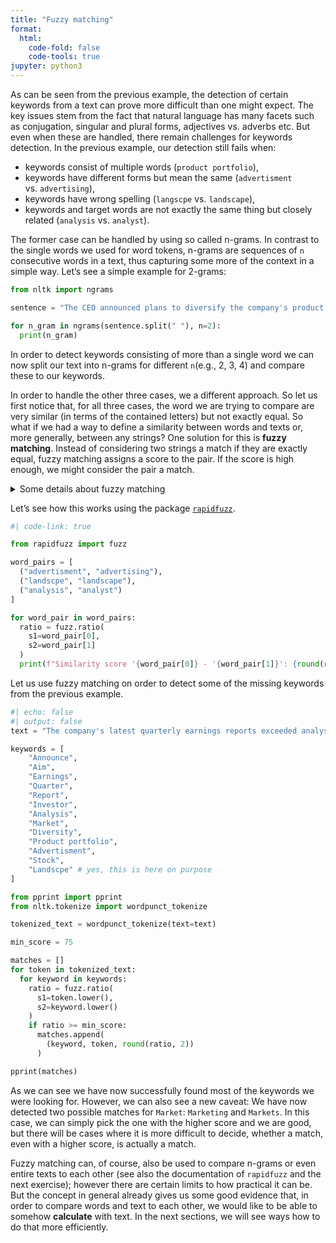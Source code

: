 ```yaml
---
title: "Fuzzy matching"
format:
  html:
    code-fold: false
    code-tools: true
jupyter: python3
---
```


As can be seen from the previous example, the detection of certain keywords from a text can prove more difficult than one might expect. 
The key issues stem from the fact that natural language has many facets such as conjugation, singular and plural forms, adjectives vs. adverbs etc. 
But even when these are handled, there remain challenges for keywords detection. 
In the previous example, our detection still fails when: 

- keywords consist of multiple words (`product portfolio`),
- keywords have different forms but mean the same (`advertisment` vs. `advertising`),
- keywords have wrong spelling (`langscpe` vs. `landscape`),
- keywords and target words are not exactly the same thing but closely related (`analysis` vs. `analyst`).

The former case can be handled by using so called n-grams. 
In contrast to the single words we used for word tokens, n-grams are sequences of `n` consecutive words in a text, thus capturing some more of the context in a simple way. 
Let's see a simple example for 2-grams:

```python
from nltk import ngrams

sentence = "The CEO announced plans to diversify the company's product portfolio..."

for n_gram in ngrams(sentence.split(" "), n=2):
  print(n_gram)
```

In order to detect keywords consisting of more than a single word we can now split our text into n-grams for different `n`(e.g., 2, 3, 4) and compare these to our keywords.


In order to handle the other three cases, we a different approach. 
So let us first notice that, for all three cases, the word we are trying to compare are very similar (in terms of the contained letters) but not exactly equal. 
So what if we had a way to define a similarity between words and texts or, more generally, between any strings?
One solution for this is **fuzzy matching**. 
Instead of considering two strings a match if they are exactly equal, fuzzy matching assigns a score to the pair. 
If the score is high enough, we might consider the pair a match. 

<details>
<summary>Some details about fuzzy matching</summary>
Fuzzy string matching is a technique used to find strings that are approximately similar to a given pattern, even if there are differences in spelling, punctuation, or word order. It is particularly useful in situations where exact string matching is not feasible due to variations or errors in the data. Fuzzy matching algorithms compute a similarity score between pairs of strings, typically based on criteria such as character similarity, substring matching, or token-based similarity. These algorithms often employ techniques like Levenshtein distance, which measures the minimum number of single-character edits required to transform one string into another, or tokenization to compare sets or sorted versions of tokens. Overall, fuzzy string matching enables the identification of similar strings, facilitating tasks such as record linkage, spell checking, and approximate string matching in various applications, including natural language processing, data cleaning, and information retrieval.
</details>

Let's see how this works using the package [`rapidfuzz`](https://github.com/rapidfuzz/RapidFuzz?tab=readme-ov-file#description){.external}.

```python
#| code-link: true

from rapidfuzz import fuzz

word_pairs = [
  ("advertisment", "advertising"),
  ("landscpe", "landscape"),
  ("analysis", "analyst")
]

for word_pair in word_pairs:
  ratio = fuzz.ratio(
    s1=word_pair[0], 
    s2=word_pair[1]
  )
  print(f"Similarity score '{word_pair[0]} - '{word_pair[1]}': {round(ratio, 2)}.")

```

Let us use fuzzy matching on order to detect some of the missing keywords from the previous example.

```python
#| echo: false
#| output: false
text = "The company's latest quarterly earnings reports exceeded analysts' expectations, driving up the stock price. However, concerns about future growth prospects weighed on investor sentiment. The CEO announced plans to diversify the company's product portfolio and expand into new markets, aiming to sustain long-term profitability. The marketing team launched a new advertising campaign to promote the company's flagship product, targeting key demographics. Despite challenges in the competitive landscape, the company remains committed to innovation and customer satisfaction."

keywords = [
    "Announce", 
    "Aim",
    "Earnings",
    "Quarter",
    "Report",
    "Investor",
    "Analysis",
    "Market",
    "Diversity",
    "Product portfolio",
    "Advertisment",
    "Stock",
    "Landscpe" # yes, this is here on purpose
]
```

```python
from pprint import pprint
from nltk.tokenize import wordpunct_tokenize

tokenized_text = wordpunct_tokenize(text=text)

min_score = 75

matches = []
for token in tokenized_text:
  for keyword in keywords:
    ratio = fuzz.ratio(
      s1=token.lower(), 
      s2=keyword.lower()
    )
    if ratio >= min_score:
      matches.append(
        (keyword, token, round(ratio, 2))
      )

pprint(matches)
```

As we can see we have now successfully found most of the keywords we were looking for. 
However, we can also see a new caveat: We have now detected two possible matches for `Market`: `Marketing` and `Markets`. 
In this case, we can simply pick the one with the higher score and we are good, but there will be cases where it is more difficult to decide, whether a match, even with a higher score, is actually a match. 

Fuzzy matching can, of course, also be used to compare n-grams or even entire texts to each other (see also the documentation of `rapidfuzz` and the next exercise); however there are certain limits to how practical it can be. 
But the concept in general already gives us some good evidence that, in order to compare words and text to each other, we would like to be able to somehow **calculate** with text. 
In the next sections, we will see ways how to do that more efficiently.
